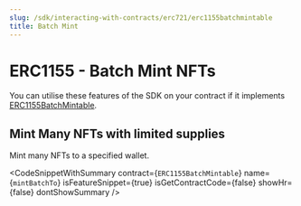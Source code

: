 ```yaml
---
slug: /sdk/interacting-with-contracts/erc721/erc1155batchmintable
title: Batch Mint
---
```



# ERC1155 - Batch Mint NFTs

You can utilise these features of the SDK on your contract if it implements [ERC1155BatchMintable](/extensions/erc1155batchmintable).

<div className="row" style={{ marginBottom: 24 }}>
  <div className="col col--12" style={{ marginTop: 8 }}>
    <QuickstartCard
      name="Learn how to implement ERC1155BatchMintable in your smart contract"
      link={"/extensions/erc1155batchmintable"}
      image="/assets/icons/general.png"
    />
  </div>
</div>

## Mint Many NFTs with limited supplies

Mint many NFTs to a specified wallet.

<CodeSnippetWithSummary
  contract={`ERC1155BatchMintable`}
  name={`mintBatchTo`}
  isFeatureSnippet={true}
  isGetContractCode={false}
  showHr={false}
  dontShowSummary
/>
